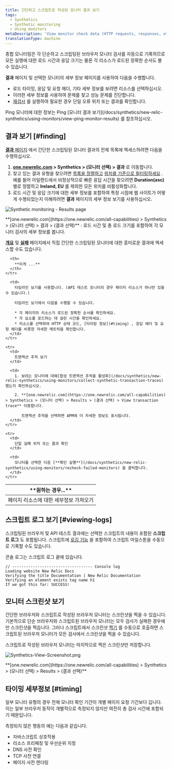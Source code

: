 ```yaml
---
title: 간단하고 스크립트로 작성된 모니터 결과 보기
tags:
  - Synthetics
  - Synthetic monitoring
  - Using monitors
metaDescription: 'View monitor check data (HTTP requests, responses, etc.) with synthetics monitoring. For browser monitors, view waterfall details of resource load time.'
translationType: machine
---
```




종합 모니터링은 각 단순하고 스크립팅된 브라우저 모니터 검사를 자동으로 기록하므로 모든 실행에 대한 로드 시간과 응답 크기는 물론 각 리소스가 로드된 정확한 순서도 볼 수 있습니다.

**결과** 페이지 및 선택한 모니터의 세부 정보 페이지를 사용하여 다음을 수행합니다.

* 로드 타이밍, 응답 및 요청 헤더, 기타 세부 정보를 보려면 리소스를 선택하십시오.
* 이러한 세부 정보를 사용하여 문제를 찾고 성능 문제를 진단합니다.
* [재검사](/docs/synthetics/new-relic-synthetics/using-monitors/recheck-failed-monitors) 를 실행하여 필요한 경우 단일 오류 위치 또는 결과를 확인합니다.

<Callout variant="tip">
  Ping 모니터에 대한 정보는 Ping [모니터 결과 보기](/docs/synthetics/new-relic-synthetics/using-monitors/view-ping-monitor-results) 를 참조하십시오.
</Callout>

## 결과 보기 [#finding]

[**결과** 페이지](/docs/synthetics/new-relic-synthetics/pages/synthetics-results-access-individual-monitor-runs) 에서 간단한 스크립팅된 모니터 결과의 전체 목록에 액세스하려면 다음을 수행하십시오.

1. **[one.newrelic.com](https://one.newrelic.com/all-capabilities) > Synthetics > (모니터 선택) > 결과** 로 이동합니다.
2. 찾고 있는 결과 유형을 찾으려면 [목록을 정렬하고](/docs/synthetics/new-relic-synthetics/pages/synthetics-results-access-individual-monitor-runs#sort-list) [위치를 기준으로 필터링하세요](/docs/synthetics/new-relic-synthetics/pages/synthetics-results-access-individual-monitor-runs#filter-location) . 예를 들어 아일랜드에서 비정상적으로 빠른 응답 시간을 찾으려면 **Duration(asc)** 별로 정렬하고 **Ireland, EU** 를 제외한 모든 위치를 비활성화합니다.
3. 로드 시간 및 응답 크기에 대한 세부 정보를 포함하여 특정 시점에 웹 사이트가 어떻게 수행되었는지 이해하려면 **결과** 페이지의 세부 정보 보기를 사용하십시오.

<img
  title="Synthetic monitoring - Results page"
  alt="Synthetic monitoring - Results page"
  src={syntheticMonitoringResults}
/>

<figcaption>
  **[one.newrelic.com](https://one.newrelic.com/all-capabilities) > Synthetics > (모니터 선택) > 결과 > (결과 선택)** : 로드 시간 및 총 로드 크기를 포함하여 각 모니터 검사의 세부 정보를 봅니다.
</figcaption>

[**개요**](/docs/synthetics/new-relic-synthetics/pages/synthetics-overview-page-view-monitors-performance) 및 [**실패**](/docs/synthetics/new-relic-synthetics/pages/synthetics-failures-troubleshoot-downtime) 페이지에서 직접 간단한 스크립팅된 모니터에 대한 흥미로운 결과에 액세스할 수도 있습니다.

<table id="using">
  <thead>
    <tr>
      <th width={250}>
        **원하는 경우...**
      </th>

      <th>
        **이게 ...**
      </th>
    </tr>
  </thead>

  <tbody>
    <tr>
      <td>
        페이지 리소스에 대한 세부정보 가져오기
      </td>

      <td>
        타임라인 보기를 사용합니다. (API 테스트 모니터의 경우 페이지 리소스가 하나만 있을 수 있습니다.)

        타임라인 보기에서 다음을 수행할 수 있습니다.

        * 각 페이지의 리소스가 로드된 정확한 순서를 확인하세요.
        * 각 요소를 로드하는 데 걸린 시간을 확인하세요.
        * 리소스를 선택하여 HTTP 상태 코드, [타이밍 정보](#timing) , 응답 헤더 및 요청 헤더를 비롯한 자세한 메트릭을 확인합니다.
      </td>
    </tr>

    <tr>
      <td>
        트랜잭션 추적 보기
      </td>

      <td>
        1. 보려는 모니터에 대해[합성 트랜잭션 추적을 활성화](/docs/synthetics/new-relic-synthetics/using-monitors/collect-synthetic-transaction-traces) 했는지 확인하십시오.

        2. **[one.newrelic.com](https://one.newrelic.com/all-capabilities) > Synthetics > (모니터 선택) > Results > (결과 선택) > View transaction trace** 이동합니다.

           트랜잭션 추적을 선택하면 APM에 더 자세한 정보도 표시됩니다.
      </td>
    </tr>

    <tr>
      <td>
        단일 실패 위치 또는 결과 확인
      </td>

      <td>
        모니터를 선택한 다음 [**확인 실행**](/docs/synthetics/new-relic-synthetics/using-monitors/recheck-failed-monitors) 을 클릭합니다.
      </td>
    </tr>
  </tbody>
</table>

## 스크립트 로그 보기 [#viewing-logs]

스크립팅된 브라우저 및 API 테스트 결과에는 선택한 스크립트의 내용이 포함된 **스크립트 로그** 도 포함됩니다. 스크립트에 [로깅 기능](/docs/synthetics/new-relic-synthetics/scripting-monitors/writing-scripted-browsers#logging) 을 포함하여 스크립트 마일스톤을 수동으로 기록할 수도 있습니다.

콘솔 로그는 스크립트 로그 끝에 있습니다.

```
// ----------------------------------- Console log
Loading website New Relic Docs
Verifying the title Documentation | New Relic Documentation
Verifying an element exists tag name h1
If we got this far: SUCCESS!
```

## 모니터 스크린샷 보기

간단한 브라우저와 스크립트로 작성된 브라우저 모니터는 스크린샷을 찍을 수 있습니다. 기본적으로 단순 브라우저와 스크립트된 브라우저 모니터는 모두 검사가 실패한 경우에만 스크린샷을 찍습니다. 그러나 스크립트에서 스크린샷 [찍기](/docs/synthetics/synthetic-monitoring/scripting-monitors/synthetic-scripted-browser-reference-monitor-versions-chrome-100#webDriver-takeScreenshot) 를 수동으로 호출하면 스크립트된 브라우저 모니터가 모든 검사에서 스크린샷을 찍을 수 있습니다.

<Callout variant="tip">
  스크립트로 작성된 브라우저 모니터는 마지막으로 찍은 스크린샷만 저장합니다.
</Callout>

<img
  title="Synthetics-View-Screenshot.png"
  alt="Synthetics-View-Screenshot.png"
  src={screenshotInSyntheticMonitoringResults}
/>

<figcaption>
  **[one.newrelic.com](https://one.newrelic.com/all-capabilities) > Synthetics > (모니터 선택) > Results > (결과 선택)**
</figcaption>

## 타이밍 세부정보 [#timing]

일부 모니터 유형의 경우 전체 모니터 확인 기간이 개별 페이지 요청 기간보다 깁니다. 이는 일부 브라우저 동작이 개별적으로 측정되지 않지만 여전히 총 검사 시간에 포함되기 때문입니다.

측정되지 않은 행동의 예는 다음과 같습니다.

* 자바스크립트 상호작용
* 리소스 프리페칭 및 우선순위 지정
* DNS 사전 확인
* TCP 사전 연결
* 페이지 사전 렌더링